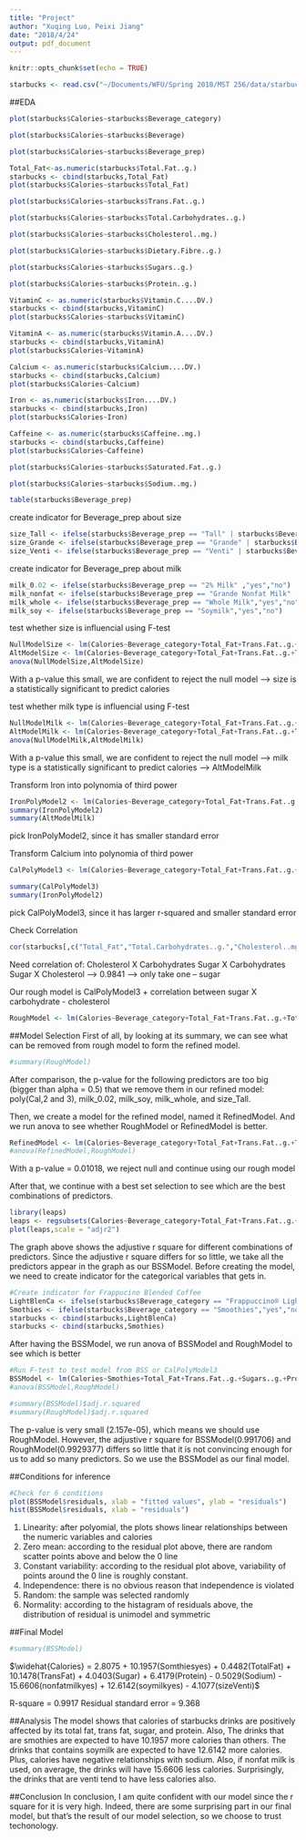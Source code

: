 ```yaml
---
title: "Project"
author: "Xuqing Luo, Peixi Jiang"
date: "2018/4/24"
output: pdf_document
---
```


```r
knitr::opts_chunk$set(echo = TRUE)
```

```r
starbucks <- read.csv("~/Documents/WFU/Spring 2018/MST 256/data/starbucks_drinkMenu_expanded.csv")
```


##EDA
```r
plot(starbucks$Calories~starbucks$Beverage_category)

plot(starbucks$Calories~starbucks$Beverage)

plot(starbucks$Calories~starbucks$Beverage_prep)

Total_Fat<-as.numeric(starbucks$Total.Fat..g.)
starbucks <- cbind(starbucks,Total_Fat)
plot(starbucks$Calories~starbucks$Total_Fat)

plot(starbucks$Calories~starbucks$Trans.Fat..g.)

plot(starbucks$Calories~starbucks$Total.Carbohydrates..g.)

plot(starbucks$Calories~starbucks$Cholesterol..mg.)

plot(starbucks$Calories~starbucks$Dietary.Fibre..g.)

plot(starbucks$Calories~starbucks$Sugars..g.)

plot(starbucks$Calories~starbucks$Protein..g.)

VitaminC <- as.numeric(starbucks$Vitamin.C....DV.)
starbucks <- cbind(starbucks,VitaminC)
plot(starbucks$Calories~starbucks$VitaminC)

VitaminA <- as.numeric(starbucks$Vitamin.A....DV.)
starbucks <- cbind(starbucks,VitaminA)
plot(starbucks$Calories~VitaminA)

Calcium <- as.numeric(starbucks$Calcium....DV.)
starbucks <- cbind(starbucks,Calcium)
plot(starbucks$Calories~Calcium)

Iron <- as.numeric(starbucks$Iron....DV.)
starbucks <- cbind(starbucks,Iron)
plot(starbucks$Calories~Iron)

Caffeine <- as.numeric(starbucks$Caffeine..mg.)
starbucks <- cbind(starbucks,Caffeine)
plot(starbucks$Calories~Caffeine)

plot(starbucks$Calories~starbucks$Saturated.Fat..g.)

plot(starbucks$Calories~starbucks$Sodium..mg.)
```


```r
table(starbucks$Beverage_prep)
```

create indicator for Beverage_prep about size
```r
size_Tall <- ifelse(starbucks$Beverage_prep == "Tall" | starbucks$Beverage_prep=="Tall Nonfat Milk","yes","no")
size_Grande <- ifelse(starbucks$Beverage_prep == "Grande" | starbucks$Beverage_prep == "Grande Nonfat Milk","yes","no")
size_Venti <- ifelse(starbucks$Beverage_prep == "Venti" | starbucks$Beverage_prep == "Venti Nonfat Milk","yes","no")
```


create indicator for Beverage_prep about milk
```r
milk_0.02 <- ifelse(starbucks$Beverage_prep == "2% Milk" ,"yes","no")
milk_nonfat <- ifelse(starbucks$Beverage_prep == "Grande Nonfat Milk" | starbucks$Beverage_prep == "Short Nonfat Milk" | starbucks$Beverage_prep == "Tall Nonfat Milk" | starbucks$Beverage_prep == "Venti Nonfat Milk","yes","no")
milk_whole <- ifelse(starbucks$Beverage_prep == "Whole Milk","yes","no")
milk_soy <- ifelse(starbucks$Beverage_prep == "Soymilk","yes","no") 
```

test whether size is influencial using F-test
```r
NullModelSize <- lm(Calories~Beverage_category+Total_Fat+Trans.Fat..g.+Total.Carbohydrates..g.+Cholesterol..mg.+Sugars..g.+Protein..g.+Iron+Sodium..mg.+Calcium+milk_0.02+milk_nonfat+milk_soy+milk_whole, data = starbucks)
AltModelSize <- lm(Calories~Beverage_category+Total_Fat+Trans.Fat..g.+Total.Carbohydrates..g.+Cholesterol..mg.+Sugars..g.+Protein..g.+Iron+Sodium..mg.+Calcium+milk_0.02+milk_nonfat+milk_soy+milk_whole+size_Grande+size_Tall+size_Venti, data = starbucks)
anova(NullModelSize,AltModelSize)
```

With a p-value this small, we are confident to reject the null model --> size is a statistically significant to predict calories



test whether milk type is influencial using F-test
```r
NullModelMilk <- lm(Calories~Beverage_category+Total_Fat+Trans.Fat..g.+Total.Carbohydrates..g.+Cholesterol..mg.+Sugars..g.+Protein..g.+Iron+Sodium..mg.+Calcium+size_Grande+size_Tall+size_Venti, data = starbucks)
AltModelMilk <- lm(Calories~Beverage_category+Total_Fat+Trans.Fat..g.+Total.Carbohydrates..g.+Cholesterol..mg.+Sugars..g.+Protein..g.+Iron+Sodium..mg.+Calcium+milk_0.02+milk_nonfat+milk_soy+milk_whole+size_Grande+size_Tall+size_Venti, data = starbucks)
anova(NullModelMilk,AltModelMilk)
```

With a p-value this small, we are confident to reject the null model --> milk type is a statistically significant to predict calories --> AltModelMilk


Transform Iron into polynomia of third power
```r
IronPolyModel2 <- lm(Calories~Beverage_category+Total_Fat+Trans.Fat..g.+Total.Carbohydrates..g.+Cholesterol..mg.+Sugars..g.+Protein..g.+poly(Iron,2)+Sodium..mg.+Calcium+milk_0.02+milk_nonfat+milk_soy+milk_whole+size_Grande+size_Tall+size_Venti, data = starbucks)
summary(IronPolyModel2)
summary(AltModelMilk)
```
pick IronPolyModel2, since it has smaller standard error


Transform Calcium into polynomia of third power
```r
CalPolyModel3 <- lm(Calories~Beverage_category+Total_Fat+Trans.Fat..g.+Total.Carbohydrates..g.+Cholesterol..mg.+Sugars..g.+Protein..g.+poly(Iron,2)+Sodium..mg.+poly(Calcium,3)+milk_0.02+milk_nonfat+milk_soy+milk_whole+size_Grande+size_Tall+size_Venti, data = starbucks)

summary(CalPolyModel3)
summary(IronPolyModel2)
```
pick CalPolyModel3, since it has larger r-squared and smaller standard error



Check Correlation 
```r
cor(starbucks[,c("Total_Fat","Total.Carbohydrates..g.","Cholesterol..mg.","Sugars..g.","Protein..g.","VitaminC","VitaminA","Calcium","Iron","Sodium..mg.")])
```

Need correlation of:
Cholesterol X Carbohydrates
Sugar X Carbohydrates
Sugar X Cholesterol --> 0.9841 --> only take one -- sugar



Our rough model is CalPolyModel3 + correlation between sugar X carbohydrate - cholesterol

```r
RoughModel <- lm(Calories~Beverage_category+Total_Fat+Trans.Fat..g.+Total.Carbohydrates..g.+Sugars..g.+Protein..g.+poly(Iron,2)+Sodium..mg.+poly(Calcium,3)+milk_0.02+milk_nonfat+milk_soy+milk_whole+size_Grande+size_Tall+size_Venti+Sugars..g.*Total.Carbohydrates..g., data = starbucks)
```




##Model Selection
First of all, by looking at its summary, we can see what can be removed from rough model to form the refined model.
```r
#summary(RoughModel)
```

After comparison, the p-value for the following predictors are too big (bigger than alpha = 0.5) that we remove them in our refined model: poly(Cal,2 and 3), milk_0.02, milk_soy, milk_whole, and size_Tall. 

Then, we create a model for the refined model, named it RefinedModel. And we run anova to see whether RoughModel or RefinedModel is better.
```r
RefinedModel <- lm(Calories~Beverage_category+Total_Fat+Trans.Fat..g.+Total.Carbohydrates..g.+Sugars..g.+Protein..g.+poly(Iron,2)+Sodium..mg.+Calcium+milk_nonfat+size_Venti+Sugars..g.*Total.Carbohydrates..g., data = starbucks)
#anova(RefinedModel,RoughModel)
```

With a p-value = 0.01018, we reject null and continue using our rough model


After that, we continue with a best set selection to see which are the best combinations of predictors.
```r
library(leaps)
leaps <- regsubsets(Calories~Beverage_category+Total_Fat+Trans.Fat..g.+Total.Carbohydrates..g.+Sugars..g.+Protein..g.+poly(Iron,2)+Sodium..mg.+poly(Calcium,3)+milk_0.02+milk_nonfat+milk_soy+milk_whole+size_Grande+size_Tall+size_Venti+Sugars..g.*Total.Carbohydrates..g., data = starbucks)
plot(leaps,scale = "adjr2")
```

The graph above shows the adjustive r square for different combinations of predictors. Since the adjustive r square differs for so little, we take all the predictors appear in the graph as our BSSModel. Before creating the model, we need to create indicator for the categorical variables that gets in.

```r
#Create indicator for Frappucino Blended Coffee
LightBlenCa <- ifelse(starbucks$Beverage_category == "Frappuccino® Light Blended Coffee","yes","no")
Smothies <- ifelse(starbucks$Beverage_category == "Smoothies","yes","no")
starbucks <- cbind(starbucks,LightBlenCa)
starbucks <- cbind(starbucks,Smothies)
```

After having the BSSModel, we run anova of BSSModel and RoughModel to see which is better

```r
#Run F-test to test model from BSS or CalPolyModel3
BSSModel <- lm(Calories~Smothies+Total_Fat+Trans.Fat..g.+Sugars..g.+Protein..g.+Sodium..mg.+milk_nonfat+milk_soy+size_Venti, data = starbucks)
#anova(BSSModel,RoughModel)
```

```r
#summary(BSSModel)$adj.r.squared
#summary(RoughModel)$adj.r.squared
```

The p-value is very small (2.157e-05), which means we should use RoughModel. However, the adjustive r square for BSSModel(0.991706) and RoughModel(0.9929377) differs so little that it is not convincing enough for us to add so many predictors. So we use the BSSModel as our final model.

##Conditions for inference
```r
#Check for 6 conditions
plot(BSSModel$residuals, xlab = "fitted values", ylab = "residuals")
hist(BSSModel$residuals, xlab = "residuals")
```

1. Linearity: after polyomial, the plots shows linear relationships between the numeric variables and calories
2. Zero mean: according to the residual plot above, there are random scatter points above and below the 0 line
3. Constant variability: according to the residual plot above, variability of points around the 0 line is roughly constant.
4. Independence: there is no obvious reason that independence is violated
5. Random: the sample was selected randomly
6. Normality: according to the histagram of residuals above, the distribution of residual is unimodel and symmetric

##Final Model
```r
#summary(BSSModel)
```

$\widehat{Calories} = 2.8075 + 10.1957(Somthiesyes) +  0.4482(TotalFat) + 10.1478(TransFat) + 4.0403(Sugar) + 6.4179(Protein) - 0.5029(Sodium) - 15.6606(nonfatmilkyes) + 12.6142(soymilkyes) - 4.1077(sizeVenti)$

R-square = 0.9917
Residual standard error = 9.368

##Analysis
The model shows that calories of starbucks drinks are positively affected by its total fat, trans fat, sugar, and protein. Also, The drinks that are smothies are expected to have 10.1957 more calories than others. The drinks that contains soymilk are expected to have 12.6142 more calories. Plus, calories have negative relationships with sodium. Also, if nonfat milk is used, on average, the drinks will have 15.6606 less calories. Surprisingly, the drinks that are venti tend to have less calories also.

##Conclusion
In conclusion, I am quite confident with our model since the r square for it is very high. Indeed, there are some surprising part in our final model, but that's the result of our model selection, so we choose to trust techonology.





